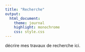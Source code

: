 ```yaml
---
title: "Recherche"
output:
  html_document:
    theme: journal
    highlight: monochrome
    css: style.css
---
```


décrire mes travaux de recherche ici. 